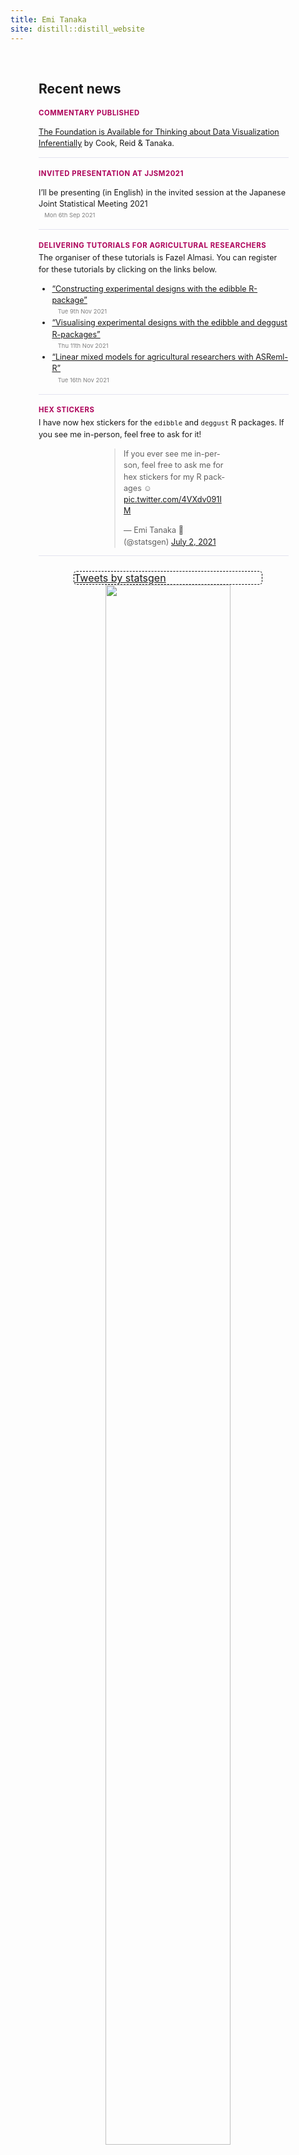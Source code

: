 ```yaml
---
title: Emi Tanaka
site: distill::distill_website
---
```

<style>
d-title {
  display: none!important;
}
d-appendix {
 display: none!important;
}
.twitter-border {
 border: 1px dashed black;
 width: 300px;
 position : relative;
 border-radius: 5px;
 margin: 0 auto;
}
.twitter-border::before {
 content: "\f099";
 font-family: "Font Awesome 5 Brands";
 font-weight: 900; 
 font-size: 1.5rem;
 position: absolute;
 top: -15px;
 left: -15px;
}

.twitter-border > p {
  margin-block-start: 0em;
  margin-block-end: 0em;
  margin-bottom: 0em;
}
.home-with-sidebar {
  padding-left: 45px;
  padding-right: 45px;
}
@media (min-width: 1024px) {
  .home-with-sidebar .home-main {
    float: left;
    width: 60%;
  }
}
.home-main {
  margin-top: 60px;
  margin-bottom: 24px;
}
@media (min-width: 1024px) {
  .home-with-sidebar .home-sidebar {
    float: right;
    width: 30%;
    margin-top: 60px;
    padding-top: 24px;
    padding-bottom: 24px;
  }
}

.home-sidebar {
  font-size: 16px;
}
.news-container {
  width: 400px;
}

.news-item {
  line-height: 1.45em;
  border-bottom: 1px solid #e3e4F0;
  margin-top: 0px;
  margin-bottom: 0px;
  font-size: 0.9em;
}
.news-item h3:nth-child(1) {
  color: #AD0059;
  font-family: var(--body-font), var(--body-default);
  margin-bottom: 0.2em;
  text-transform: uppercase;
  letter-spacing: 0.05em;
  font-size: 0.9em;
}
.date {
  color: gray;
  display: block;
  font-size: 0.75em;
}
.date::before {
   font-family: "Font Awesome 5 Free";
   font-weight: 900; 
   content: "\f133";
   padding-right: 2px;
}

</style>

<div class="home-with-sidebar l-screen-inset">

<div class="home-main">

## Recent news
:::: news-container
::: news-item
### <i class="fas fa-newspaper"></i> Commentary published 
[The Foundation is Available for Thinking about Data Visualization Inferentially](https://hdsr.mitpress.mit.edu/pub/mpdasaqt/release/1) by Cook, Reid & Tanaka. 
:::
::: news-item
### <i class="fas fa-comment"></i> Invited presentation at JJSM2021
I'll be presenting (in English) in the invited session at the Japanese Joint Statistical Meeting 2021 
[Mon 6th Sep 2021]{.date}
:::
::: news-item
### <i class="fas fa-chalkboard-teacher"></i> Delivering tutorials for agricultural researchers
The organiser of these tutorials is Fazel Almasi. You can register for these tutorials by clicking on the links below. 
<ul>
  <li>["Constructing experimental designs with the edibble R-package"](https://www.eventbrite.com/e/constructing-experimental-design-with-the-edibble-r-package-tickets-164006298253?aff=ebdsoporgprofile) [Tue 9th Nov 2021]{.date} </li>
  <li>["Visualising experimental designs with the edibble and deggust R-packages"](https://www.eventbrite.com/e/visualising-experimental-designs-with-the-edibble-and-deggust-r-packages-tickets-164843365945?aff=ebdsoporgprofile) [Thu 11th Nov 2021]{.date}</li>
  <li>["Linear mixed models for agricultural researchers with ASReml-R"](https://www.eventbrite.com/e/linear-mixed-models-for-agricultural-researchers-with-asreml-r-tickets-164844814277?aff=ebdsoporgprofile) [Tue 16th Nov 2021]{.date}</li>
</ul>
:::
::: news-item
### <i class="fab fa-r-project"></i> Hex stickers 
I have now hex stickers for the `edibble` and `deggust` R packages. If you see me in-person, feel free to ask for it!
<div style="margin: 0 auto; width:50%;">
<blockquote class="twitter-tweet"><p lang="en" dir="ltr">If you ever see me in-person, feel free to ask me for hex stickers for my R packages ☺️ <a href="https://t.co/4VXdv091IM">pic.twitter.com/4VXdv091IM</a></p>&mdash; Emi Tanaka 🌾 (@statsgen) <a href="https://twitter.com/statsgen/status/1410842537485471744?ref_src=twsrc%5Etfw">July 2, 2021</a></blockquote> <script async src="https://platform.twitter.com/widgets.js" charset="utf-8"></script>
</div>
:::
::::

</div>

<div class="home-sidebar">
<div class="twitter-border">
<a class="twitter-timeline" data-height="600" data-width="300"  href="https://twitter.com/statsgen?ref_src=twsrc%5Etfw">Tweets by statsgen</a>
</div>
<script async src="https://platform.twitter.com/widgets.js" charset="utf-8"></script>

<center>
<img src="images/ssa-digital-badge-2021.png" width="80%" style="max-width:250px;">
</center>
</div>
</div>